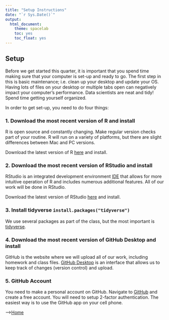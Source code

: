 ```yaml
---
title: "Setup Instructions"
date: "`r Sys.Date()`"
output:
  html_document:
    theme: spacelab
    toc: yes
    toc_float: yes
---
```


## Setup  
Before we get started this quarter, it is important that you spend time making sure that your computer is set-up and ready to go. The first step in this is basic maintenance; i.e. clean up your desktop and update your OS. Having lots of files on your desktop or multiple tabs open can negatively impact your computer's performance. Data scientists are neat and tidy! Spend time getting yourself organized.  

In order to get set-up, you need to do four things:  

### 1. Download the most recent version of R and install
R is open source and constantly changing. Make regular version checks part of your routine. R will run on a variety of platforms, but there are slight differences between Mac and PC versions.  

Download the latest version of R [here](https://ftp.osuosl.org/pub/cran/) and install.  

### 2. Download the most recent version of RStudio and install
RStudio is an integrated development environment [IDE](https://en.wikipedia.org/wiki/Integrated_development_environment) that allows for more intuitive operation of R and includes numerous additional features. All of our work will be done in RStudio.  

Download the latest version of RStudio [here](https://posit.co/products/open-source/rstudio/) and install.  

### 3. Install tidyverse `install.packages("tidyverse")`    
We use several packages as part of the class, but the most important is [tidyverse](https://r4ds.hadley.nz/).  

### 4. Download the most recent version of GitHub Desktop and install  
GitHub is the website where we will upload all of our work, including homework and class files. [GitHub Desktop](https://desktop.github.com/) is an interface that allows us to keep track of changes (version control) and upload.  

### 5. GitHub Account
You need to make a personal account on GitHub. Navigate to [GitHub](http://www.github.com) and create a free account. You will need to setup 2-factor authentication. The easiest way is to use the GitHub app on your cell phone.    

-->[Home](https://jmledford3115.github.io/datascibiol/)  